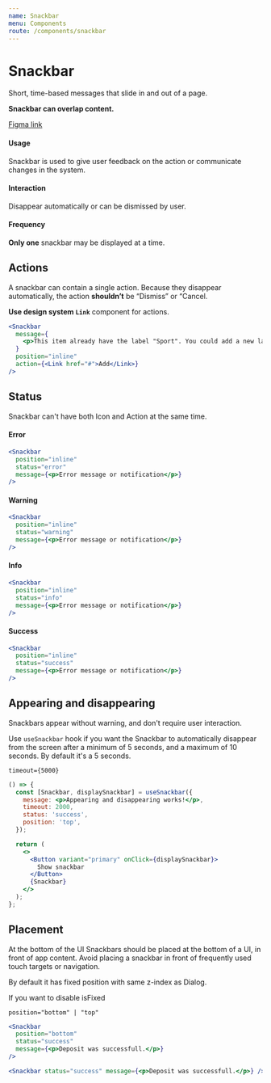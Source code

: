 ```yaml
---
name: Snackbar
menu: Components
route: /components/snackbar
---
```



# Snackbar

Short, time-based messages that slide in and out of a page.

**Snackbar can overlap content.**

[Figma link](https://www.figma.com/file/S3q1SkVngbwHuwpxHKCsgtJj/Global?node-id=15490%3A252)

#### Usage

Snackbar is used to give user feedback on the action or communicate changes in the system.

#### Interaction

Disappear automatically or can be dismissed by user.

#### Frequency

**Only one** snackbar may be displayed at a time.

## Actions

A snackbar can contain a single action. Because they disappear automatically, the action **shouldn’t** be “Dismiss” or “Cancel.

**Use design system `Link`** component for actions.

```jsx react-live
<Snackbar
  message={
    <p>This item already have the label "Sport". You could add a new label.</p>
  }
  position="inline"
  action={<Link href="#">Add</Link>}
/>
```

## Status

Snackbar can't have both Icon and Action at the same time.

#### Error

```jsx react-live
<Snackbar
  position="inline"
  status="error"
  message={<p>Error message or notification</p>}
/>
```

#### Warning

```jsx react-live
<Snackbar
  position="inline"
  status="warning"
  message={<p>Error message or notification</p>}
/>
```

#### Info

```jsx react-live
<Snackbar
  position="inline"
  status="info"
  message={<p>Error message or notification</p>}
/>
```

#### Success

```jsx react-live
<Snackbar
  position="inline"
  status="success"
  message={<p>Error message or notification</p>}
/>
```

## Appearing and disappearing

Snackbars appear without warning, and don't require user interaction.

Use `useSnackbar` hook if you want the Snackbar to automatically disappear from the screen after a minimum of 5 seconds, and a maximum of 10 seconds.
By default it's a 5 seconds.

`timeout={5000}`

```jsx react-live
() => {
  const [Snackbar, displaySnackbar] = useSnackbar({
    message: <p>Appearing and disappearing works!</p>,
    timeout: 2000,
    status: 'success',
    position: 'top',
  });

  return (
    <>
      <Button variant="primary" onClick={displaySnackbar}>
        Show snackbar
      </Button>
      {Snackbar}
    </>
  );
};
```

## Placement

At the bottom of the UI
Snackbars should be placed at the bottom of a UI, in front of app content.
Avoid placing a snackbar in front of frequently used touch targets or navigation.

By default it has fixed position with same z-index as Dialog.

If you want to disable isFixed

`position="bottom" | "top"`

```jsx react-live
<Snackbar
  position="bottom"
  status="success"
  message={<p>Deposit was successfull.</p>}
/>
```

```jsx react-live
<Snackbar status="success" message={<p>Deposit was successfull.</p>} />
```
